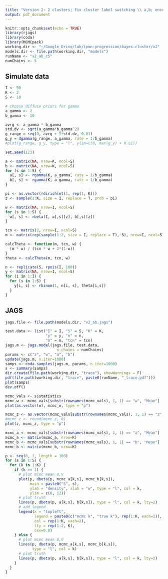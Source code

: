 ```yaml
---
title: "Version 2: 2 clusters; Fix cluster label switching \\ a,b; ensure w in [0,1]; 5 chains"
output: pdf_document
---
```


```r
knitr::opts_chunk$set(echo = TRUE)
library(rjags)
library(coda)
library(MCMCpack)
working.dir <- "~/Google Drive/lab/ipmn-progression/bayes-cluster/v2"
models.dir <- file.path(working.dir, "models")
runName <- "v2_ab_c5"
numChains <- 5
```

## Simulate data

```r
I <- 50
K <- 2
S <- 10

# choose diffuse priors for gamma
a_gamma <- 2
b_gamma <- 10

avrg <- a_gamma * b_gamma
std.dv <- sqrt(a_gamma*b_gamma^2)
g_range = seq(0, avrg + 5*std.dv, 0.01)
g_y = dgamma(g_range, a_gamma, rate = 1/b_gamma)
#plot(g_range, g_y, type = "l", ylim=c(0, max(g_y) + 0.01))

set.seed(123)

a <- matrix(NA, nrow=K, ncol=S)
b <- matrix(NA, nrow=K, ncol=S)
for (s in 1:S) {
  a[, s] <- rgamma(K, a_gamma, rate = 1/b_gamma)
  b[, s] <- rgamma(K, a_gamma, rate = 1/b_gamma)
}

pi <- as.vector(rdirichlet(1, rep(1, K)))
z <- sample(1:K, size = I, replace = T, prob = pi)

w <- matrix(NA, nrow=I, ncol=S)
for (s in 1:S) {
  w[, s] <- rbeta(I, a[,s][z], b[,s][z])
}

tcn <- matrix(2, nrow=I, ncol=S)
m <- matrix(rep(sample(1:2, size = I, replace = T), S), nrow=I, ncol=S)

calcTheta <- function(m, tcn, w) {
  (m * w) / (tcn * w + 2*(1-w))
}
theta <- calcTheta(m, tcn, w)

n <- replicate(S, rpois(I, 100))
y <- matrix(NA, nrow=I, ncol=S)
for (i in 1:I) {
  for (s in 1:S) {
    y[i, s] <- rbinom(1, n[i, s], theta[i,s])
  }
}
```

## JAGS

```r
jags.file <- file.path(models.dir, "v2_ab.jags")

test.data <- list("I" = I, "S" = S, "K" = K, 
                  "y" = y, "n" = n,
                  "m" = m, "tcn" = tcn)
jags.m <- jags.model(jags.file, test.data,
                       n.chains = numChains)
params <- c("z", "w", "a", "b")
update(jags.m, n.iter=1000)
samps <- coda.samples(jags.m, params, n.iter=1000)
s <- summary(samps)
dir.create(file.path(working.dir, "trace"), showWarnings = F)
pdf(file.path(working.dir, "trace", paste0(runName, "_trace.pdf")))
plot(samps)
dev.off()
```

```r
mcmc_vals <- s$statistics
mcmc_w <- mcmc_vals[substr(rownames(mcmc_vals), 1, 1) == "w", "Mean"]
plot(as.vector(w), mcmc_w, type = "p")

mcmc_z <- as.vector(mcmc_vals[substr(rownames(mcmc_vals), 1, 1) == "z", "Mean"])
#mcmc_z <- round(mcmc_z, 0)
plot(z, mcmc_z, type = "p")

mcmc_a <- mcmc_vals[substr(rownames(mcmc_vals), 1, 1) == "a", "Mean"]
mcmc_a <- matrix(mcmc_a, nrow=K)
mcmc_b <- mcmc_vals[substr(rownames(mcmc_vals), 1, 1) == "b", "Mean"]
mcmc_b <- matrix(mcmc_b, nrow=K)

p <- seq(0, 1, length = 100)
for (s in 1:S) {
  for (k in 1:K) {
    if (k == 1) {
      # plot mcmc mean U,V
      plot(p, dbeta(p, mcmc_a[k,s], mcmc_b[k,s]), 
           main = paste0("S", s), 
           ylab = "density", xlab = "w", type = "l", col = k,
           ylim = c(0, 12))
      # plot truth
      lines(p, dbeta(p, a[k,s], b[k,s]), type = "l", col = k, lty=2)
      # add legend
      legend(x = "topleft", 
             legend = paste0(c("mcmc k", "true k"), rep(1:K, each=2)),
             col = rep(1:K, each=2),
             lty = rep(1:2, K),
             cex=0.8)
    } else {
      # plot mcmc mean U,V
      lines(p, dbeta(p, mcmc_a[k,s], mcmc_b[k,s]), 
            type = "l", col = k)
      # plot truth
      lines(p, dbeta(p, a[k,s], b[k,s]), type = "l", col = k, lty=2)
    }
  }
}

```
